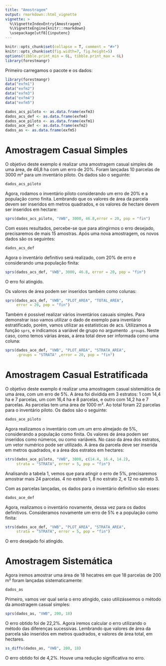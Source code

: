 ```yaml
---
title: "Amostragem"
output: rmarkdown::html_vignette
vignette: >
  %\VignetteIndexEntry{Amostragem}
  %\VignetteEngine{knitr::rmarkdown}
  \usepackage[utf8]{inputenc}
---
```

  
```r
knitr::opts_chunk$set(collapse = T, comment = "#>")
knitr::opts_chunk$set(fig.width=7, fig.height=5)
options(tibble.print_min = 6L, tibble.print_max = 6L)
library(forestmangr)
```

Primeiro carregamos o pacote e os dados:
```r
library(forestmangr)
data("exfm1")
data("exfm2")
data("exfm3")
data("exfm4")
data("exfm5")

dados_acs_piloto <- as.data.frame(exfm3)
dados_acs_def <- as.data.frame(exfm4)
dados_ace_piloto <- as.data.frame(exfm1)
dados_ace_def <- as.data.frame(exfm2)
dados_as <- as.data.frame(exfm5)

```

# Amostragem Casual Simples

O objetivo deste exemplo é realizar uma amostragem casual simples de uma área, de 46,8 ha com um erro de 20%. Foram lançadas 10 parcelas de 3000 m² para um inventário piloto. Os dados são o seguinte:

```r
dados_acs_piloto
```

Agora, rodamos o inventário piloto considerando um erro de 20% e a população como finita. Lembrando que os valores de área da parcela devem ser inseridos em metros quadrados, e os valores de hectare devem ser inseridos em hectare:
```r
sprs(dados_acs_piloto, "VWB", 3000, 46.8,error = 20, pop = "fin")
```

Com esses resultados, percebe-se que para atingirmos o erro desejado, precisaremos de mais 15 amostras. Após uma nova amostragem, os novos dados são os seguintes:
```r
dados_acs_def
```
Agora o inventário definitivo será realizado, com 20% de erro e considerando uma população finita:
```r
sprs(dados_acs_def, "VWB", 3000, 46.8, error = 20, pop = "fin")
```

O erro foi atingido.

Os valores de área podem ser inseridos também como colunas:
```r
sprs(dados_acs_def, "VWB", "PLOT_AREA", "TOTAL_AREA", 
     error = 20, pop = "fin")
```


Também é possível realizar vários inventários casuais simples. Para demonstrar isso vamos utilizar o dado de exemplo para inventário estratificado, porém, vamos utilizar as estatísticas de acs. Utilizamos a função `sprs`, e indicamos a variável de grupo no argumento `.groups`. Neste caso, como temos várias áreas, a área total deve ser informada como uma coluna:
```r
sprs(dados_ace_def, "VWB", "PLOT_AREA", "STRATA_AREA",
     .groups = "STRATA" ,error = 20, pop = "fin")

```


# Amostragem Casual Estratificada

O objetivo deste exemplo é realizar uma amostragem casual sistemática de uma área, com um erro de 5%. A área foi dividida em 3 estratos: 1 com 14,4 ha e 7 parcelas, um com 16,4 ha e 8 parcelas, e outro com 14,2 ha e 7 parcelas. As parcelas tem uma área de 1000 m². Ao total foram 22 parcelas para o inventário piloto. Os dados são o seguinte:
```r
dados_ace_piloto
```

Agora realizamos o inventário com um um erro almejado de 5%, considerando a população como finita. Os valores de área podem ser inseridos como números, ou como variáveis. No caso da área dos estratos, um vetor numérico pode ser utilizado. A área da parcela deve ser inserida em metros quadrados, e a área dos estratos em hectares:
```r
strs(dados_ace_piloto, "VWB", 3000, c(14.4, 16.4, 14.2), 
     strata = "STRATA", error = 5, pop = "fin")
```

Analisando a tabela 1, vemos que para atingir o erro de 5%, precisaremos amostrar mais 24 parcelas. 4 no estrato 1, 8 no estrato 2, e 12 no estrato 3.

Com as parcelas lançadas, os dados para o inventário definitivo são esses:
```r
dados_ace_def
```

Agora, realizamos o inventário novamente, dessa vez para os dados definitivos. Consideramos novamente um erro de 5% e a população como finita:

```r
strs(dados_ace_def, "VWB", "PLOT_AREA", "STRATA_AREA", 
     strata = "STRATA", error = 5, pop = "fin")
```

O erro desejado foi atingido.

# Amostragem Sistemática

Agora iremos amostrar uma área de 18 hecatres em que 18 parcelas de 200 m² foram lançadas sistematicamente:
```r
dados_as
```

Primeiro, vamos ver qual seria o erro atingido, caso utilizássemos o método da amostragem casual simples:
```r
sprs(dados_as, "VWB", 200, 18)
```

O erro obtido foi de 22,2%. Agora iremos calcular o erro utilizando o método das diferenças sucessivas. Lembrando que valores de área da parcela são inseridos em metros quadrados, e valores de área total, em hectares.
```r
ss_diffs(dados_as, "VWB", 200, 18)
```

O erro obtido foi de 4,2%. Houve uma redução significativa no erro.

